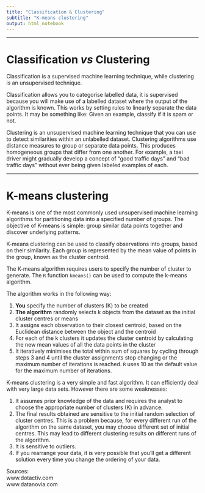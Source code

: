 ```yaml
---
title: "Classification & Clustering"
subtitle: "K-means clustering"
output: html_notebook
---
```

----

# Classification _vs_ Clustering

Classification is a supervised machine learning technique, while clustering is an unsupervised technique. 

Classification allows you to categorise labelled data, it is supervised because you will make use of a labelled dataset where the output of the algorithm is known. This works by setting rules to linearly separate the data points. It may be something like: Given an example, classify if it is spam or not.

Clustering is an unsupervised machine learning technique that you can use to detect similarities within an unlabelled dataset. Clustering algorithms use distance measures to group or separate data points. This produces homogeneous groups that differ from one another. For example, a taxi driver might gradually develop a concept of “good traffic days” and “bad traffic days” without ever being given labeled examples of each.

----

# K-means clustering

K-means is one of the most commonly used unsupervised machine learning algorithms for partitioning data into a specified number of groups. The objective of K-means is simple: group similar data points together and discover underlying patterns.

K-means clustering can be used to classify observations into groups, based on their similarity. Each group is represented by the mean value of points in the group, known as the cluster centroid.

The K-means algorithm requires users to specify the number of cluster to generate. The `R` function `kmeans()` can be used to compute the k-means algorithm. 

The algorithm works in the following way:

1. __You__ specify the number of clusters (K) to be created
2. __The algorithm__ randomly selects k objects from the dataset as the initial cluster centres or means
3. It assigns each observation to their closest centroid, based on the Euclidean distance between the object and the centroid
4. For each of the k clusters it updates the cluster centroid by calculating the new mean values of all the data points in the cluster
5. It iteratively minimises the total within sum of squares by cycling through steps 3 and 4 until the cluster assignments stop changing or the maximum number of iterations is reached. `R` uses 10 as the default value for the maximum number of iterations.

K-means clustering is a very simple and fast algorithm. It can efficiently deal with very large data sets. However there are some weaknesses:

1. It assumes prior knowledge of the data and requires the analyst to choose the appropriate number of clusters (K) in advance.
2. The final results obtained are sensitive to the initial random selection of cluster centres. This is a problem because, for every different run of the algorithm on the same dataset, you may choose different set of initial centres. This may lead to different clustering results on different runs of the algorithm.
3. It is sensitive to outliers.
4. If you rearrange your data, it is very possible that you’ll get a different solution every time you change the ordering of your data.


Sources:   
www.dotactiv.com   
www.datanovia.com
